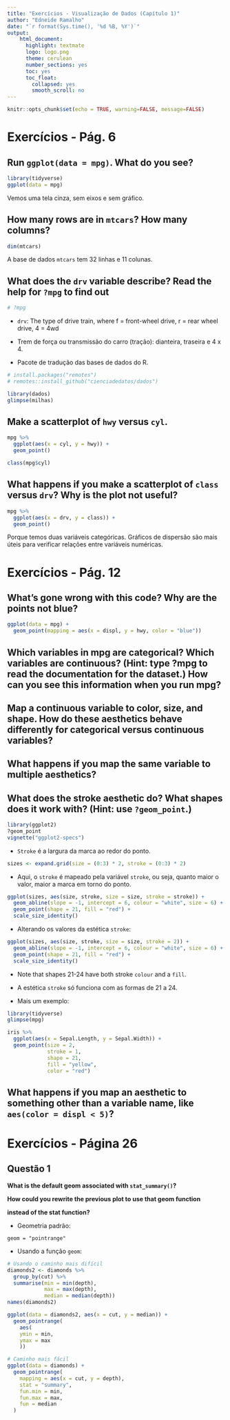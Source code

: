 ```yaml
---
title: "Exercícios - Visualização de Dados (Capítulo 1)"
author: "Edneide Ramalho"
date: "`r format(Sys.time(), '%d %B, %Y')`"
output: 
    html_document:
      highlight: textmate
      logo: logo.png
      theme: cerulean
      number_sections: yes
      toc: yes
      toc_float:
        collapsed: yes
        smooth_scroll: no
---
```


```r
knitr::opts_chunk$set(echo = TRUE, warning=FALSE, message=FALSE)
```

# Exercícios - Pág. 6

## Run `ggplot(data = mpg)`. What do you see?

```r
library(tidyverse)
ggplot(data = mpg)
```

Vemos uma tela cinza, sem eixos e sem gráfico.

## How many rows are in `mtcars`? How many columns?

```r
dim(mtcars)
```

A base de dados `mtcars` tem 32 linhas e 11 colunas.

## What does the `drv` variable describe? Read the help for `?mpg` to find out

```r
# ?mpg
```

-   `drv`: The type of drive train, where f = front-wheel drive, r = rear wheel drive, 4 = 4wd

-   Trem de força ou transmissão do carro (tração): dianteira, traseira e 4 x 4.

-   Pacote de tradução das bases de dados do R.

```r
# install.packages("remotes")
# remotes::install_github("cienciadedatos/dados")
```

```r
library(dados)
glimpse(milhas)
```

## Make a scatterplot of `hwy` versus `cyl`.

```r
mpg %>% 
  ggplot(aes(x = cyl, y = hwy)) +
  geom_point()
```

```r
class(mpg$cyl)
```

## What happens if you make a scatterplot of `class` versus `drv`? Why is the plot not useful?

```r
mpg %>% 
  ggplot(aes(x = drv, y = class)) +
  geom_point()
```

Porque temos duas variáveis categóricas. Gráficos de dispersão são mais úteis para verificar relações entre variáveis numéricas.

# Exercícios - Pág. 12

## What's gone wrong with this code? Why are the points not blue?

```r
ggplot(data = mpg) +
  geom_point(mapping = aes(x = displ, y = hwy, color = "blue"))
```

## Which variables in mpg are categorical? Which variables are continuous? (Hint: type ?mpg to read the documentation for the dataset.) How can you see this information when you run mpg?

## Map a continuous variable to color, size, and shape. How do these aesthetics behave differently for categorical versus continuous variables?

## What happens if you map the same variable to multiple aesthetics?

## What does the stroke aesthetic do? What shapes does it work with? (Hint: use `?geom_point`.)

```r
library(ggplot2)
?geom_point
vignette("ggplot2-specs")
```

-   `Stroke` é a largura da marca ao redor do ponto.

```r
sizes <- expand.grid(size = (0:3) * 2, stroke = (0:3) * 2)
```

-   Aqui, o `stroke` é mapeado pela variável `stroke`, ou seja, quanto maior o valor, maior a marca em torno do ponto.

```r
ggplot(sizes, aes(size, stroke, size = size, stroke = stroke)) + 
  geom_abline(slope = -1, intercept = 6, colour = "white", size = 6) + 
  geom_point(shape = 21, fill = "red") +
  scale_size_identity()
```

-   Alterando os valores da estética `stroke`:

```r
ggplot(sizes, aes(size, stroke, size = size, stroke = 2)) + 
  geom_abline(slope = -1, intercept = 6, colour = "white", size = 6) + 
  geom_point(shape = 21, fill = "red") +
  scale_size_identity()
```

-   Note that shapes 21-24 have both stroke `colour` and a `fill`.

-   A estética `stroke` só funciona com as formas de 21 a 24.

-   Mais um exemplo:

```r
library(tidyverse)
glimpse(mpg)
```

```r
iris %>% 
  ggplot(aes(x = Sepal.Length, y = Sepal.Width)) +
  geom_point(size = 2, 
             stroke = 1, 
             shape = 21, 
             fill = "yellow",
             color = "red")
```

## What happens if you map an aesthetic to something other than a variable name, like `aes(color = displ < 5)`?

# Exercícios - Página 26

## Questão 1

**What is the default geom associated with `stat_summary()`?**

**How could you rewrite the previous plot to use that geom function**

**instead of the stat function?**

-   Geometria padrão:

```{=html}
<!-- -->
```
    geom = "pointrange"

-   Usando a função `geom`:

```r
# Usando o caminho mais difícil
diamonds2 <- diamonds %>% 
  group_by(cut) %>% 
  summarise(min = min(depth),
            max = max(depth),
            median = median(depth))
names(diamonds2)

ggplot(data = diamonds2, aes(x = cut, y = median)) +
  geom_pointrange(
    aes(
    ymin = min,
    ymax = max
    ))
```

```r
# Caminho mais fácil
ggplot(data = diamonds) +
  geom_pointrange(
    mapping = aes(x = cut, y = depth),
    stat = "summary",
    fun.min = min,
    fun.max = max,
    fun = median
  )
```
